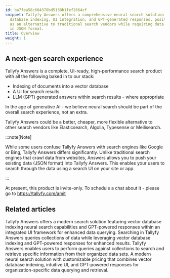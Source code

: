 ```yaml
---
id: ba7faa58c604378bd5138b1fef2664cf
snippet: Tallyfy Answers offers a comprehensive neural search solution featuring vector
  database indexing, UI integration, and GPT-generated responses, positioning itself
  as an alternative to traditional search vendors while requiring data to be pushed
  in JSON format.
title: Overview
weight: 1
---
```


## A next-gen search experience

Tallyfy Answers is a complete, UI-ready, high-performance search product with all the following baked in to our stack:

* Indexing of documents into a vector database
* A UI for search results
* LLM (GPT) generated answers within search results - where appropriate

In the age of generative AI - we believe neural search should be part of the overall search experience, not an extra.

Tallyfy Answers could be a better, cheaper, more flexible alternative to other search vendors like Elasticsearch, Algolia, Typesense or Meilisearch.

:::note[Note]

While some users confuse Tallyfy Answers with search engines like Google or Bing, Tallyfy Answers differs significantly. Unlike traditional search engines that crawl data from websites, Answers allows you to push your existing data (JSON format) into Tallyfy Answers. This enables your users to search through the data using a search UI on your site or app.

:::

At present, this product is invite-only. To schedule a chat about it - please go to https://tallyfy.com/amit


## Related articles
<CardGrid>
<LinkTitleCard header="<b>Overview</b>" href="/products/answers/" > Tallyfy Answers offers a modern search solution featuring vector database indexing neural search capabilities and GPT-powered responses within an integrated UI framework for enhanced data querying. </LinkTitleCard>
<LinkTitleCard header="<b>Answers > Search</b>" href="/products/answers/search/" > Searching in Tallyfy Answers queries collections of data while leveraging vector database indexing and GPT-powered responses for enhanced results. </LinkTitleCard>
<LinkTitleCard header="<b>Answers > Search</b>" href="/products/answers/search/" > Tallyfy Answers enables users to perform queries against collections to search and retrieve specific information from their organized data sets. </LinkTitleCard>
<LinkTitleCard header="<b>Answers > Pricing for Answers Neural Search</b>" href="/products/answers/pricing/" > A modern neural search solution with customizable pricing that combines vector database indexing, intuitive UI, and GPT-powered responses for organization-specific data querying and retrieval. </LinkTitleCard>
</CardGrid>